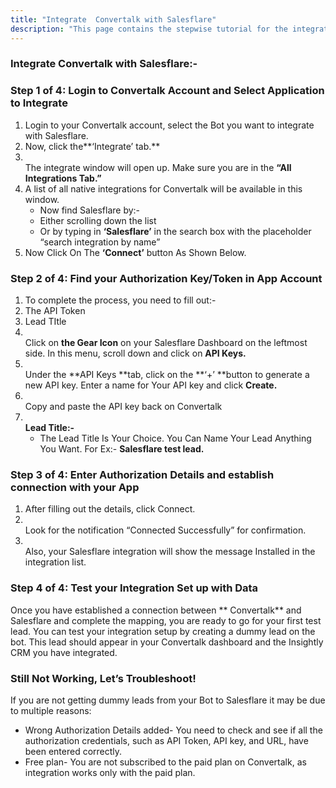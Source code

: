 ```yaml
---
title: "Integrate  Convertalk with Salesflare"
description: "This page contains the stepwise tutorial for the integration with  Convertalk"
---
```


### **Integrate  Convertalk with Salesflare:-**

### **Step 1 of 4: Login to  Convertalk Account and Select Application to Integrate**

1. Login to your  Convertalk account, select the Bot you want to integrate with Salesflare.
2. Now, click the**‘Integrate’ tab.** 
3. \
   The integrate window will open up. Make sure you are in the **“All Integrations Tab.”**
4. A list of all native integrations for  Convertalk will be available in this window.
   - Now find Salesflare by:-
   - Either scrolling down the list
   - Or by typing in **‘**Salesflare**’** in the search box with the placeholder “search integration by name”
5. Now Click On The **‘Connect’** button As Shown Below.

### **Step 2 of 4: Find your Authorization Key/Token in App Account**

1. To complete the process, you need to fill out:-
2. The API Token
3. Lead TItle
4. \
   Click on **the Gear Icon** on your Salesflare Dashboard on the leftmost side. In this menu, scroll down and click on **API Keys.**
5. \
   Under the **API Keys **tab, click on the **‘\+’ **button to generate a new API key. Enter a name for Your API key and click **Create.**
6. \
   Copy and paste the API key back on  Convertalk
7. **\
   Lead Title:-**
   - The Lead Title Is Your Choice. You Can Name Your Lead Anything You Want. For Ex:- **Salesflare test lead.**

### **Step 3 of 4: Enter Authorization Details and establish connection with your App**

1. After filling out the details, click Connect.
2. \
   Look for the notification “Connected Successfully” for confirmation.
3. \
   Also, your Salesflare integration will show the message Installed in the integration list.

### **Step 4 of 4: Test your Integration Set up with Data**

Once you have established a connection between ** Convertalk** and Salesflare and complete the mapping, you are ready to go for your first test lead. You can test your integration setup by creating a dummy lead on the bot. This lead should appear in your  Convertalk dashboard and the Insightly CRM you have integrated.

### **Still Not Working, Let’s Troubleshoot\!**

If you are not getting dummy leads from your Bot to Salesflare it may be due to multiple reasons:

- Wrong Authorization Details added- You need to check and see if all the authorization credentials, such as API Token, API key, and URL, have been entered correctly.
- Free plan- You are not subscribed to the paid plan on  Convertalk, as integration works only with the paid plan.

 